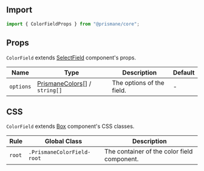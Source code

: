 ## Import

```js
import { ColorFieldProps } from "@prismane/core";
```

## Props

`ColorField` extends [SelectField](/docs/components-api/select-field-api) component's props.

| Name      | Type                                                                         | Description               | Default |
| --------- | ---------------------------------------------------------------------------- | ------------------------- | ------- |
| `options` | [PrismaneColors](/docs/getting-started/overview#global-types)[] / `string[]` | The options of the field. | -       |

## CSS

`ColorField` extends [Box](/docs/components-api/box-api) component's CSS classes.

| Rule   | Global Class               | Description                                 |
| ------ | -------------------------- | ------------------------------------------- |
| `root` | `.PrismaneColorField-root` | The container of the color field component. |
